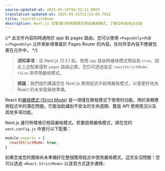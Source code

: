 ```yaml
---
source-updated-at: 2025-05-16T04:52:11.000Z
translation-updated-at: 2025-05-25T21:55:09.784Z
title: reactStrictMode
description: Next.js 完整運行時環境現已相容嚴格模式，了解如何啟用此功能
---
```


{/* 此文件內容同時適用於 app 和 pages 路由。您可以使用 `<PagesOnly>內容</PagesOnly>` 元件來新增專屬於 Pages Router 的內容。任何共享內容不應被包裹在元件中。 */}

> **須知事項**：自 Next.js 13.5.1 起，使用 `app` 路由時嚴格模式預設為 `true`，因此上述配置僅對 `pages` 路由必要。您仍可透過設定 `reactStrictMode: false` 來停用嚴格模式。

> **建議**：我們強烈建議您在 Next.js 應用程式中啟用嚴格模式，以便更好地為 React 的未來發展做準備。

React 的[嚴格模式 (Strict Mode)](https://react.dev/reference/react/StrictMode) 是一項僅在開發模式下使用的功能，用於突顯應用程式中的潛在問題。它能協助識別不安全的生命週期、舊版 API 使用情況以及其他多項功能。

Next.js 運行時環境已相容嚴格模式。若要啟用嚴格模式，請在您的 `next.config.js` 中進行以下配置：

```js filename="next.config.js"
module.exports = {
  reactStrictMode: true,
}
```

如果您或您的團隊尚未準備好在整個應用程式中使用嚴格模式，這完全沒問題！您可以透過 `<React.StrictMode>` 以逐頁方式逐步遷移。